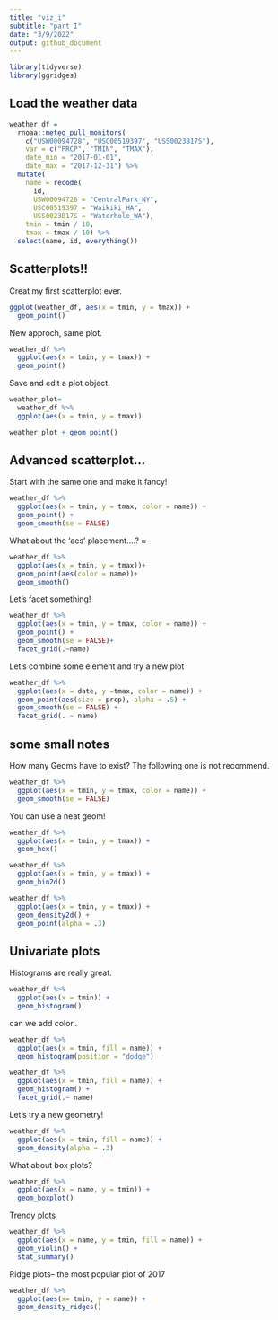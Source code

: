 ```yaml
---
title: "viz_i"
subtitle: "part I"
date: "3/9/2022"
output: github_document
---
```



```r
library(tidyverse)
library(ggridges)
```

## Load the weather data

```r
weather_df = 
  rnoaa::meteo_pull_monitors(
    c("USW00094728", "USC00519397", "USS0023B17S"),
    var = c("PRCP", "TMIN", "TMAX"), 
    date_min = "2017-01-01",
    date_max = "2017-12-31") %>%
  mutate(
    name = recode(
      id, 
      USW00094728 = "CentralPark_NY", 
      USC00519397 = "Waikiki_HA",
      USS0023B17S = "Waterhole_WA"),
    tmin = tmin / 10,
    tmax = tmax / 10) %>%
  select(name, id, everything())
```

## Scatterplots!!

Creat my first scatterplot ever. 
```r
ggplot(weather_df, aes(x = tmin, y = tmax)) + 
  geom_point()
```

New approch, same plot. 
```r
weather_df %>% 
  ggplot(aes(x = tmin, y = tmax)) +
  geom_point()
```

Save and edit a plot object.

```r
weather_plot=
  weather_df %>% 
  ggplot(aes(x = tmin, y = tmax))

weather_plot + geom_point()
```

## Advanced scatterplot...
Start with the same one and make it fancy!

```r
weather_df %>% 
  ggplot(aes(x = tmin, y = tmax, color = name)) +
  geom_point() +
  geom_smooth(se = FALSE)
```

What about the 'aes' placement....?
≈
```r
weather_df %>% 
  ggplot(aes(x = tmin, y = tmax))+
  geom_point(aes(color = name))+
  geom_smooth()
```

Let's facet something!
```r
weather_df %>% 
  ggplot(aes(x = tmin, y = tmax, color = name)) +
  geom_point() +
  geom_smooth(se = FALSE)+
  facet_grid(.~name)
```

Let's combine some element and try a new plot
```r
weather_df %>% 
  ggplot(aes(x = date, y =tmax, color = name)) +
  geom_point(aes(size = prcp), alpha = .5) +
  geom_smooth(se = FALSE) +
  facet_grid(. ~ name)
```


## some small notes

How many Geoms have to exist?
The following one is not recommend.
```r
weather_df %>% 
  ggplot(aes(x = tmin, y = tmax, color = name)) +
  geom_smooth(se = FALSE)
```

You can use a neat geom!
```r
weather_df %>% 
  ggplot(aes(x = tmin, y = tmax)) +
  geom_hex()
```

```r
weather_df %>% 
  ggplot(aes(x = tmin, y = tmax)) +
  geom_bin2d()
```

```r
weather_df %>% 
  ggplot(aes(x = tmin, y = tmax)) +
  geom_density2d() + 
  geom_point(alpha = .3)
```

## Univariate plots
Histograms are really great. 

```r
weather_df %>% 
  ggplot(aes(x = tmin)) +
  geom_histogram()
```

can we add color..
```r
weather_df %>% 
  ggplot(aes(x = tmin, fill = name)) +
  geom_histogram(position = "dodge")
```

```r
weather_df %>% 
  ggplot(aes(x = tmin, fill = name)) +
  geom_histogram() +
  facet_grid(.~ name)
```

Let's try a new geometry!
```r
weather_df %>% 
  ggplot(aes(x = tmin, fill = name)) +
  geom_density(alpha = .3)
```

What about box plots?

```r
weather_df %>% 
  ggplot(aes(x = name, y = tmin)) +
  geom_boxplot()
```

Trendy plots

```r
weather_df %>% 
  ggplot(aes(x = name, y = tmin, fill = name)) +
  geom_violin() +
  stat_summary()
```

Ridge plots-- the most popular plot of 2017

```r
weather_df %>% 
  ggplot(aes(x= tmin, y = name)) +
  geom_density_ridges()
```

